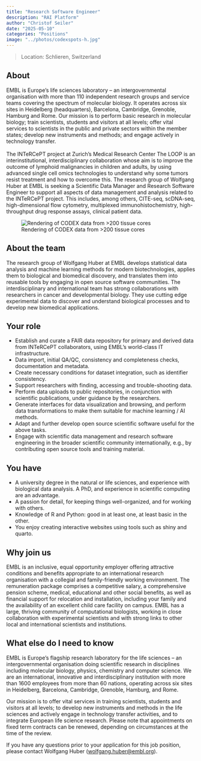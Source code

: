 ```yaml
---
title: "Research Software Engineer"
description: "RAI Platform"
author: "Christof Seiler"
date: "2025-05-10"
categories: "Positions"
image: "../photos/codexspots-h.jpg"
---
```


> Location: Schlieren, Switzerland\
<!--
> Staff Category: 4, 5, 6 depending on experience and qualifications\
> Contract duration: until 12/2026\
> Job ad at EMBL HR site: <https://www.embl.org/jobs/position/HD02682>\
-->

## About

::: {layout="[[77,23]]"}

EMBL is Europe’s life sciences laboratory – an intergovernmental organisation with more than 110 independent research groups and service teams covering the spectrum of molecular biology. It operates across six sites in Heidelberg (headquarters), Barcelona, Cambridge, Grenoble, Hamburg and Rome. Our mission is to perform basic research in molecular biology; train scientists, students and visitors at all levels; offer vital services to scientists in the public and private sectors within the member states; develop new instruments and methods; and engage actively in technology transfer.\
\
The INTeRCePT project at Zurich’s Medical Research Center The LOOP is an interinstitutional, interdisciplinary collaboration whose aim is to improve the outcome of lymphoid malignancies in children and adults, by using advanced single cell omics technologies to understand why some tumors resist treatment and how to overcome this. The research group of Wolfgang Huber at EMBL is seeking a Scientific Data Manager and Research Software Engineer to support all aspects of data management and analysis related to the INTeRCePT project. This includes, among others, CITE-seq, scDNA-seq, high-dimensional flow cytometry, multiplexed immunohistochemistry, high-throughput drug response assays, clinical patient data.

![Rendering of CODEX data from >200 tissue cores](../photos/codexspots-v.jpg)

:::

## About the team 

The research group of Wolfgang Huber at EMBL develops statistical data analysis and machine learning methods for modern biotechnologies, applies them to biological and biomedical discovery, and translates them into reusable tools by engaging in open source software communities. The interdisciplinary and international team has strong collaborations with researchers in cancer and developmental biology. They use cutting edge experimental data to discover and understand biological processes and to develop new biomedical applications. 


## Your role

- Establish and curate a FAIR data repository for primary and derived data from INTeRCePT collaborators, using EMBL’s world-class IT infrastructure.
- Data import, initial QA/QC, consistency and completeness checks, documentation and metadata.
- Create necessary conditions for dataset integration, such as identifier consistency.
- Support researchers with finding, accessing and trouble-shooting data.
- Perform data uploads to public repositories, in conjunction with scientific publications, under guidance by the researchers.
- Generate interfaces for data visualization and browsing, and perform data transformations to make them suitable for machine learning / AI methods.
- Adapt and further develop open source scientific software useful for the above tasks.
- Engage with scientific data management and research software engineering in the broader scientific community internationally, e.g., by contributing open source tools and training material.



## You have

- A university degree in the natural or life sciences, and experience with biological data analysis. A PhD, and experience in scientific computing are an advantage.
- A passion for detail, for keeping things well-organized, and for working with others.
- Knowledge of R and Python: good in at least one, at least basic in the other.
- You enjoy creating interactive websites using tools such as shiny and quarto.


## Why join us

EMBL is an inclusive, equal opportunity employer offering attractive conditions and benefits appropriate to an international research organisation with a collegial and family-friendly working environment. The remuneration package comprises a competitive salary, a comprehensive pension scheme, medical, educational and other social benefits, as well as financial support for relocation and installation, including your family and the availability of an excellent child care facility on campus. EMBL has a large, thriving community of computational biologists, working in close collaboration with experimental scientists and with strong links to other local and international scientists and institutions.

## What else do I need to know

EMBL is Europe’s flagship research laboratory for the life sciences – an intergovernmental organisation doing scientific research in disciplines including molecular biology, physics, chemistry and computer science. We are an international, innovative and interdisciplinary institution with more than 1600 employees from more than 60 nations, operating across six sites in Heidelberg, Barcelona, Cambridge, Grenoble, Hamburg, and Rome.

Our mission is to offer vital services in training scientists, students and visitors at all levels; to develop new instruments and methods in the life sciences and actively engage in technology transfer activities, and to integrate European life science research. Please note that appointments on fixed term contracts can be renewed, depending on circumstances at the time of the review.

If you have any questions prior to your application for this job position, please contact Wolfgang Huber (<wolfgang.huber@embl.org>).


 
